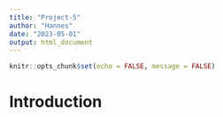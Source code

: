 ```yaml
---
title: "Project-5"
author: "Hannes"
date: "2023-05-01"
output: html_document
---
```


```r
knitr::opts_chunk$set(echo = FALSE, message = FALSE)
```

# Introduction


